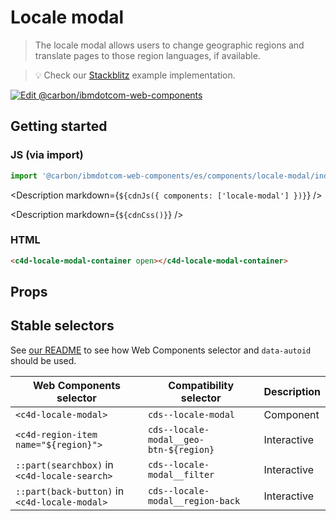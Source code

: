 
# Locale modal

> The locale modal allows users to change geographic regions and translate pages
> to those region languages, if available.

> 💡 Check our
> [Stackblitz](https://stackblitz.com/github/carbon-design-system/carbon-for-ibm-dotcom/tree/main/packages/web-components/examples/stackblitz/components/locale-modal)
> example implementation.

[![Edit @carbon/ibmdotcom-web-components](https://developer.stackblitz.com/img/open_in_stackblitz.svg)](https://stackblitz.com/github/carbon-design-system/carbon-for-ibm-dotcom/tree/main/packages/web-components/examples/codesandbox/components/locale-modal)

## Getting started

### JS (via import)

```javascript
import '@carbon/ibmdotcom-web-components/es/components/locale-modal/index.js';
```

<Description markdown={`${cdnJs({ components: ['locale-modal'] })}`} />

<Description markdown={`${cdnCss()}`} />

### HTML

```html
<c4d-locale-modal-container open></c4d-locale-modal-container>
```

## Props

<Props of="c4d-locale-modal-container" />

## Stable selectors

See
[our README](https://github.com/carbon-design-system/carbon-for-ibm-dotcom/tree/main/packages/web-components#stable-selectors-for-analytics-and-integratione2e-testing-in-web-components)
to see how Web Components selector and `data-autoid` should be used.

| Web Components selector                       | Compatibility selector                 | Description |
| --------------------------------------------- | -------------------------------------- | ----------- |
| `<c4d-locale-modal>`                          | `cds--locale-modal`                    | Component   |
| `<c4d-region-item name="${region}">`          | `cds--locale-modal__geo-btn-${region}` | Interactive |
| `::part(searchbox)` in `<c4d-locale-search>`  | `cds--locale-modal__filter`            | Interactive |
| `::part(back-button)` in `<c4d-locale-modal>` | `cds--locale-modal__region-back`       | Interactive |
